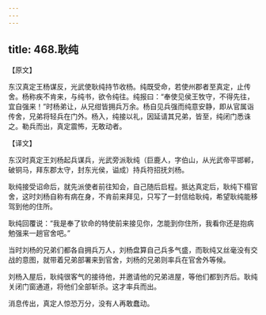 ```yaml
---
---
---
```

title: 468.耿纯
---



【原文】

东汉真定王杨谋反，光武使耿纯持节收杨。纯既受命，若使州郡者至真定，止传舍。杨称疾不肯来，与纯书，欲令纯往。纯报曰：“奉使见侯王牧守，不得先往，宜自强来！”时杨弟让，从兄绀皆拥兵万余。杨自见兵强而纯意安静，即从官属诣传舍，兄弟将轻兵在门外。杨入，纯接以礼，因延请其兄弟，皆至，纯闭门悉诛之。勒兵而出，真定震怖，无敢动者。

【译文】

东汉时真定王刘杨起兵谋兵，光武旁派耿纯（巨鹿人，字伯山，从光武帝平邯郸，破铜马，拜东郡太守，封东光侯，谥成）持兵符招抚刘杨。

耿纯接受诏命后，就先派使者前往知会，自己随后启程。抵达真定后，耿纯下榻官舍，这时刘杨自称有病在身，不肯前来拜见，只写了一封信给耿纯，希望耿纯能移驾到他的住所。

耿纯回覆说：“我是奉了钦命的特使前来接见你，怎能到你住所，我看你还是抱病勉强来一趟官舍吧。”

当时刘杨的兄弟们都各自拥兵万人，刘杨盘算自己兵多气盛，而耿纯又丝毫没有交战的意图，就带着兄弟部署来到官舍，刘杨的兄弟则率兵在官舍外等候。

刘杨入屋后，耿纯很客气的接待他，并邀请他的兄弟进屋，等他们都到齐后。耿纯关闭门窗通道，将他们全部斩杀。这才率兵而出。

消息传出，真定人惊恐万分，没有人再敢蠢动。